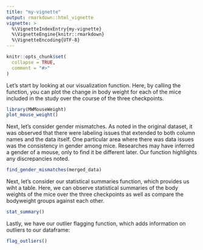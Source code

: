 ```yaml
---
title: "my-vignette"
output: rmarkdown::html_vignette
vignette: >
  %\VignetteIndexEntry{my-vignette}
  %\VignetteEngine{knitr::rmarkdown}
  %\VignetteEncoding{UTF-8}
---
```


```r
knitr::opts_chunk$set(
  collapse = TRUE,
  comment = "#>"
)
```

Let's start by looking at our visualization function. Here, by calling the function, you can plot the change in body weight for each of the mice included in the study over the course of the three checkpoints.

```r
library(MWMouseWeight)
plot_mouse_weight()
```
Next, let's consider gender mismatches. As noted in the original dataset, it was observed that there were labeling issues that extended to both column names and the data itself. One particular area where there was data issues was the consistency in gender among mice. Researches may have inferred a gender of a mouse, only to find it be different later. Our function highlights any discrepancies noted.
```r
find_gender_mismatches(merged_data)
```
Next, let's consider our statistical summaries function, which provides us wiht a table. Here, we can observe statistical summaries of the body weights of the mice over the three checkpoints as well as compare the bodyweight groups against each other.
```r
stat_summary()
```

Lastly, we have our outlier flagging function, which adds information on outliers to our dataframe:
```r
flag_outliers()
```
